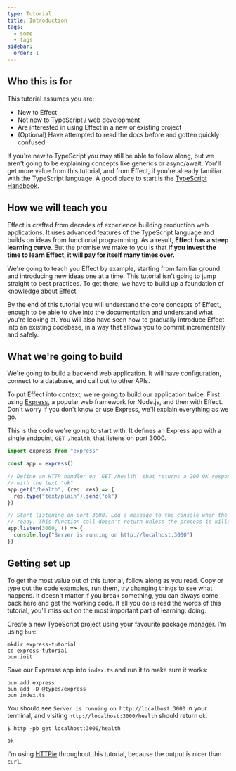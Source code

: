 ```yaml
---
type: Tutorial
title: Introduction
tags:
  - some
  - tags
sidebar:
  order: 1
---
```


## Who this is for

This tutorial assumes you are:

- New to Effect
- Not new to TypeScript / web development
- Are interested in using Effect in a new or existing project
- (Optional) Have attempted to read the docs before and gotten quickly confused

If you're new to TypeScript you may still be able to follow along, but we aren't
going to be explaining concepts like generics or async/await. You'll get more
value from this tutorial, and from Effect, if you're already familiar with the
TypeScript language. A good place to start is the [TypeScript
Handbook](https://www.typescriptlang.org/docs/handbook/intro.html).

## How we will teach you

Effect is crafted from decades of experience building production web
applications. It uses advanced features of the TypeScript language and builds on
ideas from functional programming. As a result, **Effect has a steep learning
curve**. But the promise we make to you is that **if you invest the time to
learn Effect, it will pay for itself many times over.**

We're going to teach you Effect by example, starting from familiar ground and
introducing new ideas one at a time. This tutorial isn't going to jump straight
to best practices. To get there, we have to build up a foundation of knowledge
about Effect.

By the end of this tutorial you will understand the core concepts of Effect,
enough to be able to dive into the documentation and understand what you're
looking at. You will also have seen how to gradually introduce Effect into an
existing codebase, in a way that allows you to commit incrementally and safely.

## What we're going to build

We're going to build a backend web application. It will have configuration,
connect to a database, and call out to other APIs.

To put Effect into context, we're going to build our application twice.  First
using [Express][1], a popular web framework for Node.js, and then with Effect.
Don't worry if you don't know or use Express, we'll explain everything as we
go.

This is the code we're going to start with. It defines an Express app with a
single endpoint, `GET /health`, that listens on port 3000.

```ts twoslash title=index.ts showLineNumbers=false
import express from "express"

const app = express()

// Define an HTTP handler on `GET /health` that returns a 200 OK response
// with the text "ok"
app.get("/health", (req, res) => {
  res.type("text/plain").send("ok")
})

// Start listening on port 3000. Log a message to the console when the server is
// ready. This function call doesn't return unless the process is killed.
app.listen(3000, () => {
  console.log("Server is running on http://localhost:3000")
})
```

## Getting set up

To get the most value out of this tutorial, follow along as you read. Copy or
type out the code examples, run them, try changing things to see what happens.
It doesn't matter if you break something, you can always come back here and get
the working code. If all you do is read the words of this tutorial, you'll miss
out on the most important part of learning: doing.

Create a new TypeScript project using your favourite package manager. I'm using
`bun`:

```shell showLineNumbers=false
mkdir express-tutorial
cd express-tutorial
bun init
```

Save our Expresss app into `index.ts` and run it to make sure it works:

```shell showLineNumbers=false
bun add express
bun add -D @types/express
bun index.ts
```

You should see `Server is running on http://localhost:3000` in your terminal,
and visiting `http://localhost:3000/health` should return `ok`.

```shell showLineNumbers=false
$ http -pb get localhost:3000/health
```

```http showLineNumbers=false
ok
```

I'm using [HTTPie](https://httpie.io/cli) throughout this tutorial, because the
output is nicer than `curl`.

[1]: https://expressjs.com/